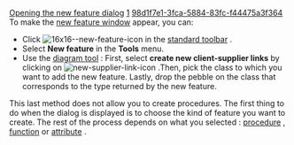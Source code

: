 [[Property:title|Opening the new feature dialog]]
[[Property:weight|1]]
[[Property:uuid|98d1f7e1-3fca-5884-83fc-f44475a3f364]]
To make the [[New feature dialog overview|new feature window]]  appear, you can: 
* Click  [[Image:16x16--new-feature-icon]]  in the [[Main toolbars|standard toolbar]] . 
* Select '''New feature''' in the '''Tools''' menu. 
* Use the [[Diagram tool: Introduction|diagram tool]] : First, select '''create new client-supplier links''' by clicking on  [[Image:new-supplier-link-icon]] .Then, pick the class to which you want to add the new feature. Lastly, drop the pebble on the class that corresponds to the type returned by the new feature.<br/>
This last method does not allow you to create procedures. 
The first thing to do when the dialog is displayed is to choose the kind of feature you want to create. The rest of the process depends on what you selected : [[Adding a procedure|procedure]] , [[Adding a function|function]]  or [[Adding an attribute|attribute]] . 



